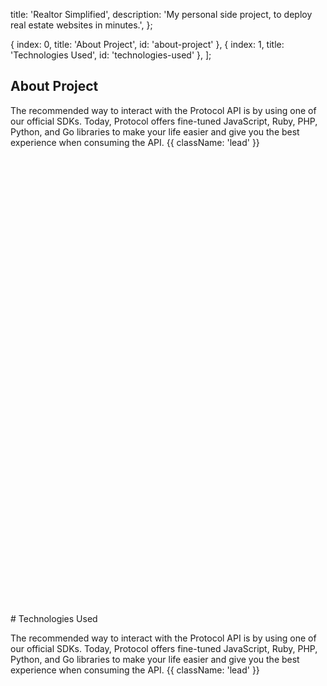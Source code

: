 
  title: 'Realtor Simplified',
  description: 'My personal side project, to deploy real estate websites in minutes.',
};

  { index: 0, title: 'About Project', id: 'about-project' },
  { index: 1, title: 'Technologies Used', id: 'technologies-used' },
];

<Section id={sections[0].id}>

# About Project

The recommended way to interact with the Protocol API is by using one of our official SDKs. Today, Protocol offers fine-tuned JavaScript, Ruby, PHP, Python, and Go libraries to make your life easier and give you the best experience when consuming the API. {{ className: 'lead' }}

</Section>
<br/>
<br/>
<br/>
<br/>
<br/>
<br/>
<br/>
<br/>
<br/>
<br/>
<br/>
<br/>
<br/>
<br/>
<br/>
<br/>
<br/>
<br/>
<br/>
<br/>
<br/>
<br/>
<br/>
<br/>
<br/>
<br/>
<br/>
<br/>
<br/>
<br/>
<br/>
<br/>
<br/>
<br/>
<br/>
<br/>
<br/>
<br/>
<br/>
<br/>
<br/>
<br/>
<br/>
<Section id={sections[1].id}>
# Technologies Used

The recommended way to interact with the Protocol API is by using one of our official SDKs. Today, Protocol offers fine-tuned JavaScript, Ruby, PHP, Python, and Go libraries to make your life easier and
give you the best experience when consuming the API. {{ className: 'lead' }}

</Section>
